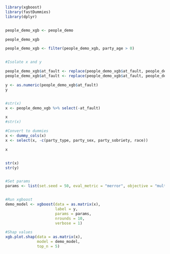 ```r
library(xgboost)
library(fastDummies)
library(dplyr)


people_demo_xgb <- people_demo

people_demo_xgb

people_demo_xgb <- filter(people_demo_xgb, party_age > 0)


#Isolate x and y

people_demo_xgb$at_fault <- replace(people_demo_xgb$at_fault, people_demo_xgb$at_fault == "No", 0)
people_demo_xgb$at_fault <- replace(people_demo_xgb$at_fault, people_demo_xgb$at_fault == "Yes", 1)

y <- as.numeric(people_demo_xgb$at_fault)
y


#str(x)
x <- people_demo_xgb %>% select(-at_fault)

x
#str(x)

#Convert to dummies
x <- dummy_cols(x)
x <- select(x, -c(party_type, party_sex, party_sobriety, race))

x


str(x)
str(y)


#Set params
params <- list(set.seed = 50, eval_metric = "merror", objective = "multi:softprob", num_class = 2)


#Run xgboost
demo_model <- xgboost(data = as.matrix(x),
                      label = y,
                      params = params,
                      nrounds = 10,
                      verbose = 1)

#Shap values
xgb.plot.shap(data = as.matrix(x),
              model = demo_model,
              top_n = 5)
                      
                      
```

